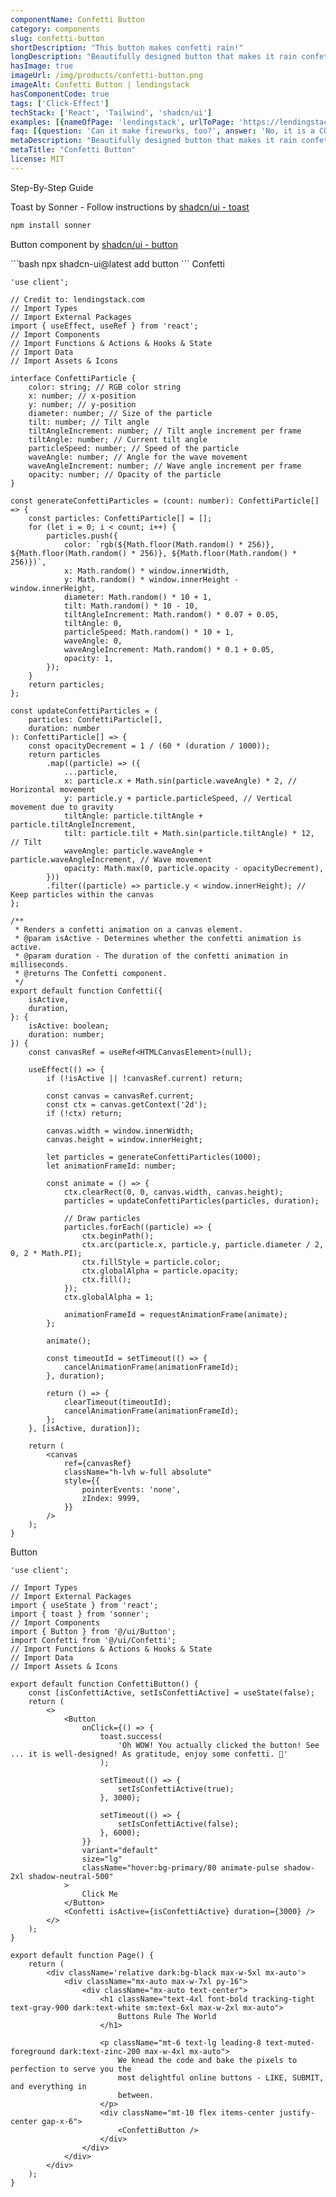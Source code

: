 ```yaml
---
componentName: Confetti Button
category: components
slug: confetti-button
shortDescription: "This button makes confetti rain!"
longDescription: "Beautifully designed button that makes it rain confetti!"
hasImage: true
imageUrl: /img/products/confetti-button.png
imageAlt: Confetti Button | lendingstack
hasComponentCode: true
tags: ['Click-Effect']
techStack: ['React', 'Tailwind', 'shadcn/ui']
examples: [{nameOfPage: 'lendingstack', urlToPage: 'https://lendingstack.com', descriptionOfUsage: 'lendingstack is using the confetti effect after someone made a purchase!', imgageSrcOfUsage: ''}]
faq: [{question: 'Can it make fireworks, too?', answer: 'No, it is a CONFETTI button...'}]
metaDescription: "Beautifully designed button that makes it rain confetti!"
metaTitle: "Confetti Button"
license: MIT
---
```


<SubSectionOuterContainer id="Docs">
<SubSectionTitle>Step-By-Step Guide</SubSectionTitle>
<SubSectionInnerContainer  className="border-l-2 border-gray-300 space-y-12 max-w-5xl mt-4 px-1 pl-10 items-start overflow-x-hidden">
<HowToStep index='1' title="Install Dependencies">

Toast by Sonner - Follow instructions by [shadcn/ui - toast](https://ui.shadcn.com/docs/components/toast)

<CodeBlock fileName="cli">

```bash
npm install sonner
```

</CodeBlock>

Button component by [shadcn/ui - button](https://ui.shadcn.com/docs/components/button)

<CodeBlock fileName="cli">
```bash
npx shadcn-ui@latest add button
```
</CodeBlock>

</HowToStep>
<HowToStep index='2' title="Copy the Source Code">
Confetti
<CodeBlock fileName="@/ui/Confetti.tsx">

```tsx
'use client';

// Credit to: lendingstack.com
// Import Types
// Import External Packages
import { useEffect, useRef } from 'react';
// Import Components
// Import Functions & Actions & Hooks & State
// Import Data
// Import Assets & Icons

interface ConfettiParticle {
	color: string; // RGB color string
	x: number; // x-position
	y: number; // y-position
	diameter: number; // Size of the particle
	tilt: number; // Tilt angle
	tiltAngleIncrement: number; // Tilt angle increment per frame
	tiltAngle: number; // Current tilt angle
	particleSpeed: number; // Speed of the particle
	waveAngle: number; // Angle for the wave movement
	waveAngleIncrement: number; // Wave angle increment per frame
	opacity: number; // Opacity of the particle
}

const generateConfettiParticles = (count: number): ConfettiParticle[] => {
	const particles: ConfettiParticle[] = [];
	for (let i = 0; i < count; i++) {
		particles.push({
			color: `rgb(${Math.floor(Math.random() * 256)}, ${Math.floor(Math.random() * 256)}, ${Math.floor(Math.random() * 256)})`,
			x: Math.random() * window.innerWidth,
			y: Math.random() * window.innerHeight - window.innerHeight,
			diameter: Math.random() * 10 + 1,
			tilt: Math.random() * 10 - 10,
			tiltAngleIncrement: Math.random() * 0.07 + 0.05,
			tiltAngle: 0,
			particleSpeed: Math.random() * 10 + 1,
			waveAngle: 0,
			waveAngleIncrement: Math.random() * 0.1 + 0.05,
			opacity: 1,
		});
	}
	return particles;
};

const updateConfettiParticles = (
	particles: ConfettiParticle[],
	duration: number
): ConfettiParticle[] => {
	const opacityDecrement = 1 / (60 * (duration / 1000));
	return particles
		.map((particle) => ({
			...particle,
			x: particle.x + Math.sin(particle.waveAngle) * 2, // Horizontal movement
			y: particle.y + particle.particleSpeed, // Vertical movement due to gravity
			tiltAngle: particle.tiltAngle + particle.tiltAngleIncrement,
			tilt: particle.tilt + Math.sin(particle.tiltAngle) * 12, // Tilt
			waveAngle: particle.waveAngle + particle.waveAngleIncrement, // Wave movement
			opacity: Math.max(0, particle.opacity - opacityDecrement),
		}))
		.filter((particle) => particle.y < window.innerHeight); // Keep particles within the canvas
};

/**
 * Renders a confetti animation on a canvas element.
 * @param isActive - Determines whether the confetti animation is active.
 * @param duration - The duration of the confetti animation in milliseconds.
 * @returns The Confetti component.
 */
export default function Confetti({
	isActive,
	duration,
}: {
	isActive: boolean;
	duration: number;
}) {
	const canvasRef = useRef<HTMLCanvasElement>(null);

	useEffect(() => {
		if (!isActive || !canvasRef.current) return;

		const canvas = canvasRef.current;
		const ctx = canvas.getContext('2d');
		if (!ctx) return;

		canvas.width = window.innerWidth;
		canvas.height = window.innerHeight;

		let particles = generateConfettiParticles(1000);
		let animationFrameId: number;

		const animate = () => {
			ctx.clearRect(0, 0, canvas.width, canvas.height);
			particles = updateConfettiParticles(particles, duration);

			// Draw particles
			particles.forEach((particle) => {
				ctx.beginPath();
				ctx.arc(particle.x, particle.y, particle.diameter / 2, 0, 2 * Math.PI);
				ctx.fillStyle = particle.color;
				ctx.globalAlpha = particle.opacity;
				ctx.fill();
			});
			ctx.globalAlpha = 1;

			animationFrameId = requestAnimationFrame(animate);
		};

		animate();

		const timeoutId = setTimeout(() => {
			cancelAnimationFrame(animationFrameId);
		}, duration);

		return () => {
			clearTimeout(timeoutId);
			cancelAnimationFrame(animationFrameId);
		};
	}, [isActive, duration]);

	return (
		<canvas
			ref={canvasRef}
			className="h-lvh w-full absolute"
			style={{
				pointerEvents: 'none',
				zIndex: 9999,
			}}
		/>
	);
}

```

</CodeBlock>
Button
<CodeBlock fileName="@/component/ConfettiButton.tsx">

```tsx
'use client';

// Import Types
// Import External Packages
import { useState } from 'react';
import { toast } from 'sonner';
// Import Components
import { Button } from '@/ui/Button';
import Confetti from '@/ui/Confetti';
// Import Functions & Actions & Hooks & State
// Import Data
// Import Assets & Icons

export default function ConfettiButton() {
	const [isConfettiActive, setIsConfettiActive] = useState(false);
	return (
		<>
			<Button
				onClick={() => {
					toast.success(
						'Oh WOW! You actually clicked the button! See ... it is well-designed! As gratitude, enjoy some confetti. 🎉'
					);

					setTimeout(() => {
						setIsConfettiActive(true);
					}, 3000);

					setTimeout(() => {
						setIsConfettiActive(false);
					}, 6000);
				}}
				variant="default"
				size="lg"
				className="hover:bg-primary/80 animate-pulse shadow-2xl shadow-neutral-500"
			>
				Click Me
			</Button>
			<Confetti isActive={isConfettiActive} duration={3000} />
		</>
	);
}
```

</CodeBlock>
</HowToStep>
<HowToStep index='3' title="Use in your App">
<CodeBlock fileName="page.tsx">

```tsx
export default function Page() {
	return (
		<div className='relative dark:bg-black max-w-5xl mx-auto'>
			<div className="mx-auto max-w-7xl py-16">
				<div className="mx-auto text-center">
					<h1 className="text-4xl font-bold tracking-tight text-gray-900 dark:text-white sm:text-6xl max-w-2xl mx-auto">
						Buttons Rule The World
					</h1>

					<p className="mt-6 text-lg leading-8 text-muted-foreground dark:text-zinc-200 max-w-4xl mx-auto">
						We knead the code and bake the pixels to perfection to serve you the
						most delightful online buttons - LIKE, SUBMIT, and everything in
						between.
					</p>
					<div className="mt-10 flex items-center justify-center gap-x-6">
						<ConfettiButton />
					</div>
				</div>
			</div>
		</div>
	);
}
```

</CodeBlock>
</HowToStep>
</SubSectionInnerContainer>
</SubSectionOuterContainer>
